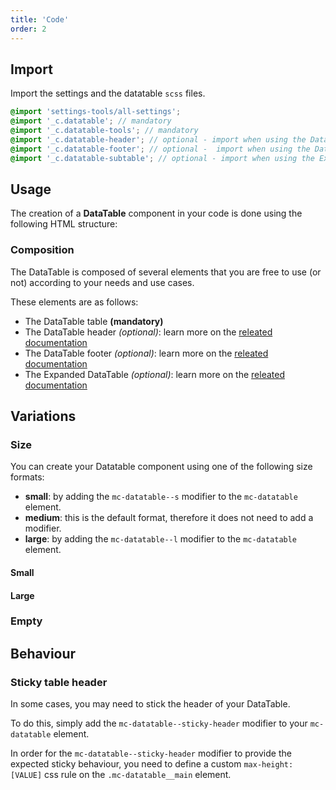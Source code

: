 ```yaml
---
title: 'Code'
order: 2
---
```


## Import

Import the settings and the datatable `scss` files.

```scss
@import 'settings-tools/all-settings';
@import '_c.datatable'; // mandatory
@import '_c.datatable-tools'; // mandatory
@import '_c.datatable-header'; // optional - import when using the DataTable with a header
@import '_c.datatable-footer'; // optional -  import when using the DataTable with a footer
@import '_c.datatable-subtable'; // optional - import when using the Expanded DataTable
```

## Usage

The creation of a **DataTable** component in your code is done using the following HTML structure:

<Story id="datatable-datatable--default" height="670" />

### Composition

The DataTable is composed of several elements that you are free to use (or not) according to your needs and use cases.

These elements are as follows:

- The DataTable table **(mandatory)**
- The DataTable header _(optional)_: learn more on the [releated documentation](/components/datatable/header/)
- The DataTable footer _(optional)_: learn more on the [releated documentation](/components/datatable/footer/)
- The Expanded DataTable _(optional)_: learn more on the [releated documentation](/components/datatable/expand/)

## Variations

### Size

You can create your Datatable component using one of the following size formats:

- **small**: by adding the `mc-datatable--s` modifier to the `mc-datatable` element.
- **medium**: this is the default format, therefore it does not need to add a modifier.
- **large**: by adding the `mc-datatable--l` modifier to the `mc-datatable` element.

#### Small

<Story id="datatable-datatable--size-small" height="545" />

#### Large

<Story id="datatable-datatable--size-large" height="712" />

### Empty

<Story id="datatable-datatable--variation-empty" height="530" />

## Behaviour

### Sticky table header

In some cases, you may need to stick the header of your DataTable.

To do this, simply add the `mc-datatable--sticky-header` modifier to your `mc-datatable` element.

<Story id="datatable-datatable--variation-sticky" height="600" />

<Highlight type="tips" title="Define your own max-height">

In order for the `mc-datatable--sticky-header` modifier to provide the expected sticky behaviour, you need to define a custom `max-height: [VALUE]` css rule on the `.mc-datatable__main` element.

</Highlight>

